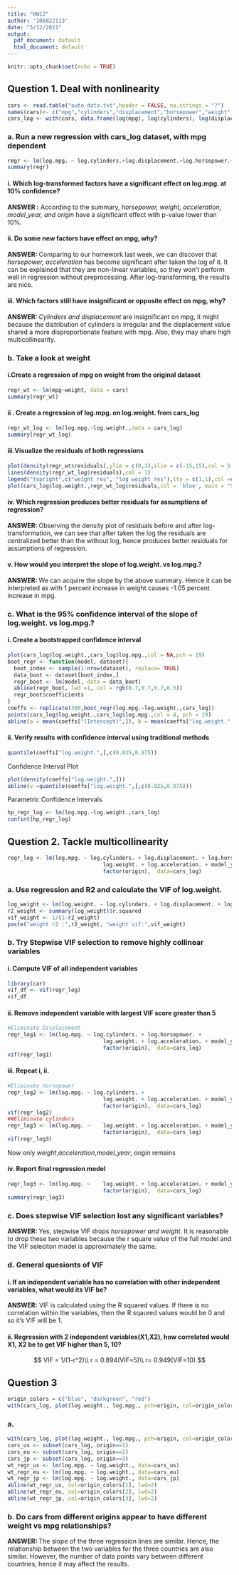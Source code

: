 ```yaml
---
title: "HW12"
author: '106022113'
date: "5/12/2021"
output:
  pdf_document: default
  html_document: default
---
```


```r
knitr::opts_chunk$set(echo = TRUE)
```

## Question 1. Deal with nonlinearity
```r
cars <- read.table("auto-data.txt",header = FALSE, na.strings = "?")
names(cars)<- c("mpg","cylinders","displacement","horsepower","weight","acceleration","model_year","origin","car_name")
cars_log <- with(cars, data.frame(log(mpg), log(cylinders), log(displacement), log(horsepower), log(weight), log(acceleration), model_year, origin))
```

### a. Run a new regression with cars_log dataset, with mpg dependent
```r
regr <- lm(log.mpg. ~ log.cylinders.+log.displacement.+log.horsepower.+log.weight.+log.acceleration.+model_year+factor(origin), data = cars_log)
summary(regr)
```

#### i. Which log-transformed factors have a significant effect on log.mpg. at 10% confidence?
**ANSWER :** According to the summary, *horsepower, weight, acceleration, model_year, and origin* have a significant effect with p-value lower than 10%.

#### ii. Do some new factors have effect on mpg, why?
**ANSWER: ** Comparing to our homework last week, we can discover that *horsepower, acceleration* has become significant after taken the log of it. It can be explained that they are non-linear variables, so they won't perform well in regression without preprocessing. After log-transforming, the results are nice.

#### iii. Which factors still have insignificant or opposite effect on mpg, why?
**ANSWER: ** *Cylinders and displacement* are insignificant on mpg, it might because the distribution of cylinders is irregular and the displacement value shared a more disproportionate feature with mpg. Also, they may share high multicollinearity. 

### b. Take a look at weight
#### i.Create a regression of mpg on weight from the original dataset
```r
regr_wt <- lm(mpg~weight, data = cars)
summary(regr_wt)
```

#### ii . Create a regression of log.mpg. on log.weight. from cars_log
```r
regr_wt_log <- lm(log.mpg.~log.weight.,data = cars_log)
summary(regr_wt_log)
```

#### iii.Visualize the residuals of both regressions
```r
plot(density(regr_wt$residuals),ylim = c(0,3),xlim = c(-15,15),col = 5,main = "Residual Density Plot")
lines(density(regr_wt_log$residuals),col = 1)
legend("topright",c("weight res", "log weight res"),lty = c(1,1),col =c(5,1))
plot(cars_log$log.weight.,regr_wt_log$residuals,col = 'blue', main = "Scatter Plot of log weight v.s. residuals")
```      

#### iv. Which regression produces better residuals for assumptions of regression?
**ANSWER: ** Observing the density plot of residuals before and after log-transformation, we can see that after taken the log the residuals are centralized better than the without log, hence produces better residuals for assumptions of regression.

#### v. How would you interpret the slope of log.weight. vs log.mpg.?
**ANSWER: ** We can acquire the slope by the above summary. Hence it can be interpreted as with 1 percent increase in weight causes -1.05 percent increase in mpg.

### c. What is the 95% confidence interval of the slope of log.weight. vs log.mpg.?
#### i. Create a bootstrapped confidence interval
```r
plot(cars_log$log.weight.,cars_log$log.mpg.,col = NA,pch = 19)
boot_regr <- function(model, dataset){
  boot_index <- sample(1:nrow(dataset), replace= TRUE)
  data_boot <- dataset[boot_index,]
  regr_boot <- lm(model, data = data_boot)
  abline(regr_boot, lwd =1, col = rgb(0.7,0.7,0.7,0.5))
  regr_boot$coefficients
}
coeffs <- replicate(300,boot_regr(log.mpg.~log.weight.,cars_log))
points(cars_log$log.weight.,cars_log$log.mpg.,col = 4, pch = 19)
abline(a = mean(coeffs["(Intercept)",]), b = mean(coeffs["log.weight.",]),lwd = 2)
```

#### ii. Verify results with confidence interval using traditional methods
```r
quantile(coeffs["log.weight.",],c(0.025,0.975))
```
Confidence Interval Plot
```r
plot(density(coeffs["log.weight.",]))
abline(v =quantile(coeffs["log.weight.",],c(0.025,0.975)))
```
Parametric Confidence Intervals
```r
hp_regr_log <- lm(log.mpg.~log.weight.,cars_log)
confint(hp_regr_log)
```

## Question 2. Tackle multicollinearity
```r
regr_log <- lm(log.mpg. ~ log.cylinders. + log.displacement. + log.horsepower. +
                              log.weight. + log.acceleration. + model_year +
                              factor(origin),  data=cars_log)
```

### a. Use regression and R2 and calculate the VIF of log.weight.
```r
log_weight <- lm(log.weight. ~ log.cylinders. + log.displacement. + log.horsepower. + log.acceleration. + model_year + factor(origin),  data=cars_log)
r2_weight <- summary(log_weight)$r.squared
vif_weight <- 1/(1-r2_weight)
paste("weight r2 :",r2_weight, "weight vif:",vif_weight)
```

### b. Try Stepwise VIF selection to remove highly collinear variables
#### i. Compute VIF of all independent variables
```r
library(car)
vif_df <- vif(regr_log)
vif_df
```

#### ii. Remove independent variable with largest VIF score greater than 5
```r
#Eliminate Displacement
regr_log1 <- lm(log.mpg. ~ log.cylinders. + log.horsepower. +
                              log.weight. + log.acceleration. + model_year +
                              factor(origin),  data=cars_log)
vif(regr_log1)
```

#### iii. Repeat i, ii.
```r
#Eliminate horsepower
regr_log2 <- lm(log.mpg. ~ log.cylinders. +
                              log.weight. + log.acceleration. + model_year +
                              factor(origin),  data=cars_log)
vif(regr_log2)
##Eliminate cylinders
regr_log3 <- lm(log.mpg. ~    log.weight. + log.acceleration. + model_year +
                              factor(origin),  data=cars_log)
vif(regr_log3)
```
Now only *weight*,*acceleration*,*model_year*, *origin* remains

#### iv. Report final regression model
```r
regr_log3 <- lm(log.mpg. ~    log.weight. + log.acceleration. + model_year +
                              factor(origin),  data=cars_log)
summary(regr_log3)
```

### c. Does stepwise VIF selection lost any significant variables?
**ANSWER: ** Yes, stepwise VIF drops *horsepower and weight*. It is reasonable to drop these two variables because the r square value of the full model and the VIF seleciton model is approximately the same.

### d. General quesionts of VIF
#### i. If an independent variable has no correlation with other independent variables, what would its VIF be?
**ANSWER:** VIF is calculated using the R squared values. If there is no correlation within the variables, then the R sqaured values would be 0 and so it's VIF will be 1.

#### ii. Regression with 2 independent variables(X1,X2), how correlated would X1, X2 be to get VIF higher than 5, 10?
$$
VIF = 1/(1-r^2)\\
r = 0.894(VIF=5)\\
r= 0.949(VIF=10)
$$

## Question 3
```r
origin_colors = c("blue", "darkgreen", "red")
with(cars_log, plot(log.weight., log.mpg., pch=origin, col=origin_colors[origin]))
```

### a.
```r
with(cars_log, plot(log.weight., log.mpg., pch=origin, col=origin_colors[origin]))
cars_us <- subset(cars_log, origin==1)
cars_eu <- subset(cars_log, origin==2)
cars_jp <- subset(cars_log, origin==3)
wt_regr_us <- lm(log.mpg. ~ log.weight., data=cars_us)
wt_regr_eu <- lm(log.mpg. ~ log.weight., data=cars_eu)
wt_regr_jp <- lm(log.mpg. ~ log.weight., data=cars_jp)
abline(wt_regr_us, col=origin_colors[1], lwd=2)
abline(wt_regr_eu, col=origin_colors[2], lwd=2)
abline(wt_regr_jp, col=origin_colors[3], lwd=2)
```

### b. Do cars from different origins appear to have different weight vs mpg relationships?
**ANSWER: ** The slope of the three regression lines are similar. Hence, the relationship between the two variables for the three countries are also similar. However, the number of data points vary between different countries, hence it may affect the results. 
